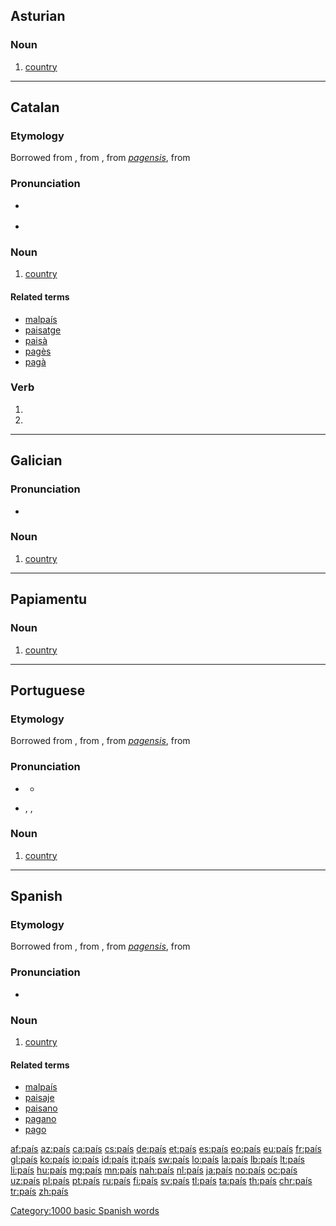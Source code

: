 {{also|pais|paîs|païs|páis|Páis}}

==Asturian==

===Noun===
{{ast-noun|m|países}}

# [[country]]

----

==Catalan==

===Etymology===
Borrowed from {{etyl|fr|ca}} {{term|pays|lang=fr}}, from {{etyl|fro|ca}} {{term|païs|lang=fro}}, from {{etyl|VL.|ca}} ''[[pagensis]]'', from {{etyl|la|ca}} {{term|pāgus||country|lang=la}}

===Pronunciation===
* {{IPA|/pəˈis/|lang=ca}} {{a|Eastern Catalan}}
* {{IPA|/paˈis/|lang=ca}} {{a|Western Catalan}}

===Noun===
{{ca-noun|m|països}}

# [[country]]

====Related terms====
* [[malpaís]]
* [[paisatge]]
* [[paisà]]
* [[pagès]]
* [[pagà]]

===Verb===
{{head|ca|verb form}}

# {{ca-verb form of|p=1|n=sg|t=impf|m=sub|pair}}
# {{ca-verb form of|p=3|n=sg|t=impf|m=sub|pair}}

----

==Galician==

===Pronunciation===
* {{IPA|/paˈis/|lang=gl}}

===Noun===
{{gl-noun|m|países}}

# [[country]]

----

==Papiamentu==

===Noun===
{{head|pap|noun}}

# [[country]]

----

==Portuguese==

===Etymology===
Borrowed from {{etyl|fr|pt}} {{term|pays|lang=fr}}, from {{etyl|fro|pt}} {{term|païs|lang=fro}}, from {{etyl|VL.|pt}} ''[[pagensis]]'', from {{etyl|la|pt}} {{term|pāgus||country|lang=la}}

===Pronunciation===
* {{a|Portugal}} {{IPA|/pəˈiʃ/|lang=pt}}
** {{audio|Pt-país.ogg|audio|lang=pt}}
* {{a|Brazil}} {{IPA|/paˈis/|lang=pt}}, {{IPA|/pɐˈis/|lang=pt}}, {{IPA|/paˈiʃ/|lang=pt}}

===Noun===
{{pt-noun|m|países}}

# [[country]]

----

==Spanish==

===Etymology===
Borrowed from {{etyl|fr|es}} {{term|pays|lang=fr}}, from {{etyl|fro|es}} {{term|païs|lang=fro}}, from {{etyl|VL.|es}} ''[[pagensis]]'', from {{etyl|la|es}} {{term|pāgus||country|lang=la}}

===Pronunciation===
* {{IPA|/paˈis/|lang=es}}

===Noun===
{{es-noun|m|es}}

# [[country]]

====Related terms====
* [[malpaís]]
* [[paisaje]]
* [[paisano]]
* [[pagano]]
* [[pago]]

[[Category:1000 basic Spanish words]]

[[af:país]]
[[az:país]]
[[ca:país]]
[[cs:país]]
[[de:país]]
[[et:país]]
[[es:país]]
[[eo:país]]
[[eu:país]]
[[fr:país]]
[[gl:país]]
[[ko:país]]
[[io:país]]
[[id:país]]
[[it:país]]
[[sw:país]]
[[lo:país]]
[[la:país]]
[[lb:país]]
[[lt:país]]
[[li:país]]
[[hu:país]]
[[mg:país]]
[[mn:país]]
[[nah:país]]
[[nl:país]]
[[ja:país]]
[[no:país]]
[[oc:país]]
[[uz:país]]
[[pl:país]]
[[pt:país]]
[[ru:país]]
[[fi:país]]
[[sv:país]]
[[tl:país]]
[[ta:país]]
[[th:país]]
[[chr:país]]
[[tr:país]]
[[zh:país]]